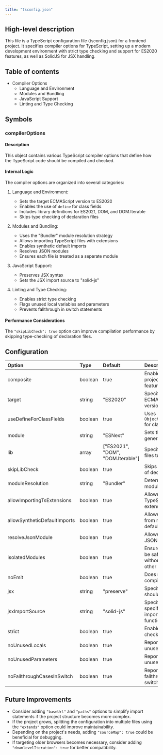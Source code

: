 ```yaml
---
title: "tsconfig.json"
---
```


## High-level description
This file is a TypeScript configuration file (tsconfig.json) for a frontend project. It specifies compiler options for TypeScript, setting up a modern development environment with strict type checking and support for ES2020 features, as well as SolidJS for JSX handling.

## Table of contents
- Compiler Options
  - Language and Environment
  - Modules and Bundling
  - JavaScript Support
  - Linting and Type Checking

## Symbols

### compilerOptions
#### Description
This object contains various TypeScript compiler options that define how the TypeScript code should be compiled and checked.

#### Internal Logic
The compiler options are organized into several categories:

1. Language and Environment:
   - Sets the target ECMAScript version to ES2020
   - Enables the use of `define` for class fields
   - Includes library definitions for ES2021, DOM, and DOM.Iterable
   - Skips type checking of declaration files

2. Modules and Bundling:
   - Uses the "Bundler" module resolution strategy
   - Allows importing TypeScript files with extensions
   - Enables synthetic default imports
   - Resolves JSON modules
   - Ensures each file is treated as a separate module

3. JavaScript Support:
   - Preserves JSX syntax
   - Sets the JSX import source to "solid-js"

4. Linting and Type Checking:
   - Enables strict type checking
   - Flags unused local variables and parameters
   - Prevents fallthrough in switch statements

#### Performance Considerations
The `"skipLibCheck": true` option can improve compilation performance by skipping type-checking of declaration files.

## Configuration
| Option | Type | Default | Description |
|:-------|:-----|:--------|:------------|
| composite | boolean | true | Enables TypeScript's project references feature |
| target | string | "ES2020" | Specifies the ECMAScript target version |
| useDefineForClassFields | boolean | true | Uses `Object.defineProperty` for class fields |
| module | string | "ESNext" | Sets the module code generation method |
| lib | array | ["ES2021", "DOM", "DOM.Iterable"] | Specifies the library files to include |
| skipLibCheck | boolean | true | Skips type checking of declaration files |
| moduleResolution | string | "Bundler" | Determines how modules are resolved |
| allowImportingTsExtensions | boolean | true | Allows imports with TypeScript file extensions |
| allowSyntheticDefaultImports | boolean | true | Allows default imports from modules without default export |
| resolveJsonModule | boolean | true | Allows importing JSON files as modules |
| isolatedModules | boolean | true | Ensures each file can be safely transpiled without relying on other imports |
| noEmit | boolean | true | Does not emit compiler output files |
| jsx | string | "preserve" | Specifies how JSX should be generated |
| jsxImportSource | string | "solid-js" | Specifies the module specifier to use for importing JSX factory functions |
| strict | boolean | true | Enables all strict type checking options |
| noUnusedLocals | boolean | true | Reports errors on unused local variables |
| noUnusedParameters | boolean | true | Reports errors on unused parameters |
| noFallthroughCasesInSwitch | boolean | true | Reports errors for fallthrough cases in switch statements |

## Future Improvements
- Consider adding `"baseUrl"` and `"paths"` options to simplify import statements if the project structure becomes more complex.
- If the project grows, splitting the configuration into multiple files using the `"extends"` option could improve maintainability.
- Depending on the project's needs, adding `"sourceMap": true` could be beneficial for debugging.
- If targeting older browsers becomes necessary, consider adding `"downlevelIteration": true` for better compatibility.